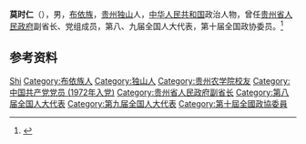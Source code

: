 '''莫时仁'''（{{bd|1945年|12月|}}），男，[[布依族|布依族]]，[[贵州|贵州]][[独山|独山]]人，[[中华人民共和国|中华人民共和国]]政治人物，曾任[[贵州省人民政府|贵州省人民政府]]副省长、党组成员，第八、九届全国人大代表，第十届全国政协委员。<ref>{{Cite book|title=中华人民共和国职官志|author=何虎生, 李耀东, 向常福主编|publisher=中国社会出版社|year=2003|isbn=9787800883934|location=北京|pages=}}</ref>

== 参考资料 ==
{{reflist}}

{{Authority control}}
{{DEFAULTSORT:Mo莫}}
[[Category:莫姓|Shi]]
[[Category:布依族人|Category:布依族人]]
[[Category:独山人|Category:独山人]]
[[Category:贵州农学院校友|Category:贵州农学院校友]]
[[Category:中国共产党党员_(1972年入党)|Category:中国共产党党员 (1972年入党)]]
[[Category:贵州省人民政府副省长|Category:贵州省人民政府副省长]]
[[Category:第八届全国人大代表|Category:第八届全国人大代表]]
[[Category:第九届全国人大代表|Category:第九届全国人大代表]]
[[Category:第十屆全國政協委員|Category:第十屆全國政協委員]]

{{中国人物小作品}}